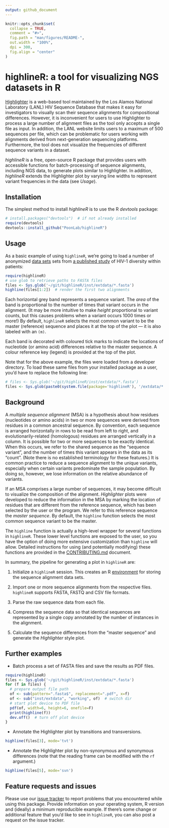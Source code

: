 ```yaml
---
output: github_document
---
```


<!-- README.md is generated from README.Rmd. Please edit that file -->

```r
knitr::opts_chunk$set(
  collapse = TRUE,
  comment = "#>",
  fig.path = "man/figures/README-",
  out.width = "100%",
  dpi = 300,
  fig.align = "center"
)
```
# highlineR: a tool for visualizing NGS datasets in R

[Highlighter](https://www.hiv.lanl.gov/content/sequence/HIGHLIGHT/highlighter_top.html) is a web-based tool maintained by the Los Alamos National Laboratory (LANL) HIV Sequence Database that makes it easy for investigators to visually scan their sequence alignments for compositional differences.
However, it is inconvenient for users to use Highlighter to process a large number of alignment files as the tool only accepts a single file as input.
In addition, the LANL website limits users to a maximum of 500 sequences per file, which can be problematic for users working with alignments derived from next-generation sequencing platforms.
Furthermore, the tool does not visualize the frequencies of different sequence variants in a dataset.

*highlineR* is a free, open-source R package that provides users with accessible functions for batch-processing of sequence alignments, including NGS data, to generate plots similar to Highlighter.
In addition, *highlineR* extends the Highlighter plot by varying line widths to represent variant frequencies in the data (see *Usage*).


## Installation

The simplest method to install *highlineR* is to use the R *devtools* package:
```R
# install.packages("devtools")  # if not already installed
require(devtools)
devtools::install_github("PoonLab/highlineR")
```


## Usage

As a basic example of using `highlineR`, we're going to load a number of anonymized [data sets](https://www.hiv.lanl.gov/content/sequence/HIV/USER_ALIGNMENTS/Li/) sets from [a published study](https://journals.plos.org/plospathogens/article?id=10.1371/journal.ppat.1000890) of HIV-1 diversity within patients:

```r
require(highlineR)
# use glob to retrieve paths to FASTA files
files <- Sys.glob('~/git/highlineR/inst/extdata/*.fasta')
highline(files[1:2])  # render the first two alignments
```

Each horizontal grey band represents a sequence variant.
The *area* of the band is proportional to the number of times that variant occurs in the alignment. 
(It may be more intuitive to make *height* proportional to variant counts, but this causes problems when a variant occurs 1000 times or more!)
By default, `highlineR` selects the most common variant to be the master (reference) sequence and places it at the top of the plot &mdash; it is also labeled with an `(m)`.

Each band is decorated with coloured tick marks to indicate the locations of nucleotide (or amino acid) differences relative to the master sequence.
A colour reference key (legend) is provided at the top of the plot.

Note that for the above example, the files were loaded from a developer directory.
To load these same files from your installed package as a user, you'd have to replace the following line:
```r
# files <- Sys.glob('~/git/highlineR/inst/extdata/*.fasta')
files <- Sys.glob(paste0(system.file(package='highlineR'), '/extdata/*.fasta'))
```


## Background

A *multiple sequence alignment* (MSA) is a hypothesis about how residues (nucleotides or amino acids) in two or more sequences were derived from residues in a common ancestral sequence.
By convention, each sequence is arranged horizontally in rows to be read from left to right, and evolutionarily-related (homologous) residues are arranged vertically in a column.
It is possible for two or more sequences to be exactly identical.
When this occurs, we refer to the shared sequence as the "sequence variant", and the number of times this variant appears in the data as its "count".
(Note there is no established terminology for these features.)
It is common practice to reduce a sequence alignment to the unique variants, especially when certain variants predominate the sample population.
By doing so, however, we lose information on the relative abundance of variants.

If an MSA comprises a large number of sequences, it may become difficult to visualize the composition of the alignment.
*Highlighter* plots were developed to reduce the information in the MSA by marking the location of residues that are different from the reference sequence, which has been selected by the user or the program.
We refer to this reference sequence the *master sequence*.
By default, the `highline` function selects the most common sequence variant to be the master.

The `highline` function is actually a high-level wrapper for several functions in `highlineR`.
These lower level functions are exposed to the user, so you have the option of doing more extensive customization than `highline` will allow.
Detailed instructions for using (and potentially modifying) these functions are provided in the [CONTRIBUTING.md](CONTRIBUTING.md) document.

In summary, the pipeline for generating a plot in `highlineR` are:

1. Initialize a `highlineR` session.  This creates an R [environment](http://adv-r.had.co.nz/Environments.html) for storing the sequence alignment data sets.

2. Import one or more sequence alignments from the respective files.  `highlineR` supports FASTA, FASTQ and CSV file formats. 

3. Parse the raw sequence data from each file.  

4. Compress the sequence data so that identical sequences are represented by a single copy annotated by the number of instances in the alignment.

5. Calculate the sequence differences from the "master sequence" and generate the *Highlighter* style plot.


## Further examples

* Batch process a set of FASTA files and save the results as PDF files.
```R
require(highlineR)
files <- Sys.glob('~/git/highlineR/inst/extdata/*.fasta')
for (f in files) {
  # prepare output file path
  of <- sub(pattern=".fasta$", replacement=".pdf", x=f)
  of <- sub("inst/extdata", "working", of)  # switch dir
  # start plot device to PDF file
  pdf(of, width=6, height=6, onefile=F)
  print(highline(f))
  dev.off()  # turn off plot device
}
```

* Annotate the Highlighter plot by transitions and transversions.
```r
highline(files[3], mode='tvt')
```

* Annotate the Highlighter plot by non-synonymous and synonymous differences (note that the reading frame can be modified with the `rf` argument.)
```r
highline(files[5], mode='svn')
```


## Feature requests and issues

Please use our [issue tracker](https://github.com/PoonLab/highlineR/issues) to report problems that you encountered while using this package.
Provide information on your operating system, R version and (ideally) a minimum reproducible example.
If there's some change or additional feature that you'd like to see in `highlineR`, you can also post a request on the issue tracker.

